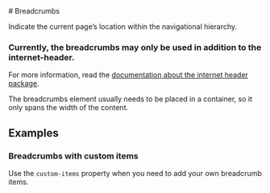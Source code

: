 
<Meta of={BreadcrumbsStories} />

<div className="docs-title">
  # Breadcrumbs

  <link-design of={JSON.stringify(BreadcrumbsStories)}></link-design>
</div>

<div className="lead">Indicate the current page’s location within the navigational hierarchy.</div>

<post-banner class="mt-24 mb-36">
  <h3 className="h5" slot="heading">Currently, the breadcrumbs may only be used in addition to the internet-header.</h3>
  <p>For more information, read the <a href="/?path=/docs/cfa21cbc-5f8d-4a42-8165-7f6ed20bf133--docs">documentation about the internet header package</a>.</p>
</post-banner>

The breadcrumbs element usually needs to be placed in a container, so it only spans the width of the content.

<Canvas sourceState="shown" of={BreadcrumbsStories.Default} />

<Controls of={BreadcrumbsStories.Default} />

## Examples

### Breadcrumbs with custom items

Use the `custom-items` property when you need to add your own breadcrumb items.

<Canvas sourceState='shown' of={BreadcrumbsStories.CustomItems} />
